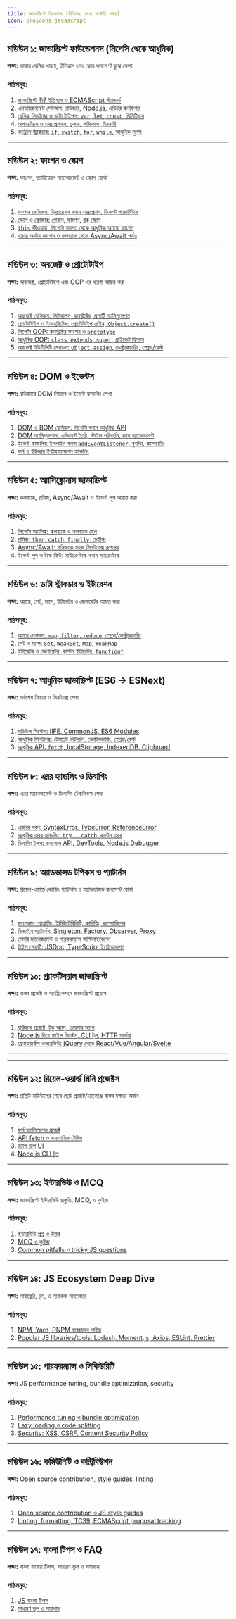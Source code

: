 ```yaml
---
title: জাভাস্ক্রিপ্ট সিলেবাস (বিগিনার থেকে মাস্টারি পর্যন্ত)
icon: proicons:javascript
---
```


## মডিউল ১: জাভাস্ক্রিপ্ট ফাউন্ডেশনস (লিগেসি থেকে আধুনিক)

**লক্ষ্য:** ভাষার বেসিক ধারণা, ইতিহাস এবং কোর কনসেপ্ট বুঝে ফেলা

### পাঠসমূহ:
1. [জাভাস্ক্রিপ্ট কী? ইতিহাস ও ECMAScript স্ট্যান্ডার্ড](/js/history)
2. [এনভায়রনমেন্ট সেটআপ: ব্রাউজার, Node.js, এডিটর কনফিগার](/js/environment-setup)
3. [বেসিক সিনট্যাক্স ও ডাটা টাইপস: `var`, `let`, `const`, প্রিমিটিভস](/js/syntax-datatypes)
4. [অপারেটরস ও এক্সপ্রেশনস: তুলনা, লজিকাল, টারনারি](/js/operators)
5. [কন্ট্রোল স্ট্রাকচার: `if`, `switch`, `for`, `while`, আধুনিক লুপস](/js/control-structures)

---

## মডিউল ২: ফাংশন ও স্কোপ

**লক্ষ্য:** ফাংশন, ভ্যারিয়েবল ম্যানেজমেন্ট ও স্কোপ বোঝা

### পাঠসমূহ:
1. [ফাংশন বেসিকস: ডিক্লারেশন বনাম এক্সপ্রেশন, ডিফল্ট প্যারামিটার](/js/functions-basics)
2. [স্কোপ ও ক্লোজার: গ্লোবাল, ফাংশন, ব্লক স্কোপ](/js/scope-closures)
3. [`this` কীওয়ার্ড: লিগেসি সমস্যা থেকে আধুনিক অ্যারো ফাংশন](/js/this-keyword)
4. [হায়ার অর্ডার ফাংশন ও কলব্যাক থেকে Async/Await পর্যন্ত](/js/function-patterns)

---

## মডিউল ৩: অবজেক্ট ও প্রোটোটাইপ

**লক্ষ্য:** অবজেক্ট, প্রোটোটাইপ এবং OOP এর ধারণা আয়ত্ত করা

### পাঠসমূহ:
1. [অবজেক্ট বেসিকস: লিটারালস, কনস্ট্রাক্টর, প্রপার্টি ম্যানিপুলেশন](/js/object-basics)
2. [প্রোটোটাইপ ও ইনহেরিটেন্স: প্রোটোটাইপ চেইন, `Object.create()`](/js/prototypes)
3. [লিগেসি OOP: কনস্ট্রাক্টর ফাংশন ও `prototype`](/js/legacy-oop)
4. [আধুনিক OOP: `class`, `extends`, `super`, প্রাইভেট ফিল্ডস](/js/es6-classes)
5. [অবজেক্ট ইউটিলিটি মেথডস: `Object.assign`, ডেস্ট্রাকচারিং, স্প্রেড/রেস্ট](/js/object-utilities)

---

## মডিউল ৪: DOM ও ইভেন্টস

**লক্ষ্য:** ব্রাউজারে DOM নিয়ন্ত্রণ ও ইভেন্ট হ্যান্ডলিং শেখা

### পাঠসমূহ:
1. [DOM ও BOM বেসিকস: লিগেসি বনাম আধুনিক API](/js/dom-basics)
2. [DOM ম্যানিপুলেশন: এলিমেন্ট তৈরি, স্টাইল পরিবর্তন, ক্লাস ম্যানেজমেন্ট](/js/dom-manipulation)
3. [ইভেন্ট হ্যান্ডলিং: ইনলাইন বনাম `addEventListener`, বুবলিং, ক্যাপচারিং](/js/events)
4. [ফর্ম ও ইউজার ইন্টারঅ্যাকশন হ্যান্ডলিং](/js/forms)

---

## মডিউল ৫: অ্যাসিঙ্ক্রোনাস জাভাস্ক্রিপ্ট

**লক্ষ্য:** কলব্যাক, প্রমিজ, Async/Await ও ইভেন্ট লুপ আয়ত্ত করা

### পাঠসমূহ:
1. [লিগেসি অ্যাসিঙ্ক: কলব্যাক ও কলব্যাক হেল](/js/callbacks)
2. [প্রমিজ: `then`, `catch`, `finally`, চেইনিং](/js/promises)
3. [Async/Await: প্রমিজকে সহজ সিনট্যাক্সে রূপান্তর](/js/async-await)
4. [ইভেন্ট লুপ ও টাস্ক কিউ: মাইক্রোটাস্ক বনাম ম্যাক্রোটাস্ক](/js/event-loop)

---

## মডিউল ৬: ডাটা স্ট্রাকচার ও ইটারেশন

**লক্ষ্য:** অ্যারে, সেট, ম্যাপ, ইটারেটর ও জেনারেটর আয়ত্ত করা

### পাঠসমূহ:
1. [অ্যারে মেথডস: `map`, `filter`, `reduce`, স্প্রেড/ডেস্ট্রাকচারিং](/js/arrays)
2. [সেট ও ম্যাপ: `Set`, `WeakSet`, `Map`, `WeakMap`](/js/sets-maps)
3. [ইটারেটর ও জেনারেটর: কাস্টম ইটারেটর, `function*`](/js/iterators-generators)

---

## মডিউল ৭: আধুনিক জাভাস্ক্রিপ্ট (ES6 → ESNext)

**লক্ষ্য:** সর্বশেষ ফিচার ও সিনট্যাক্স শেখা

### পাঠসমূহ:
1. [মডিউল সিস্টেম: IIFE, CommonJS, ES6 Modules](/js/modules)
2. [আধুনিক সিনট্যাক্স: টেমপ্লেট লিটারাল, ডেস্ট্রাকচারিং, স্প্রেড/রেস্ট](/js/modern-syntax)
3. [আধুনিক API: `fetch`, localStorage, IndexedDB, Clipboard](/js/modern-apis)

---

## মডিউল ৮: এরর হ্যান্ডলিং ও ডিবাগিং

**লক্ষ্য:** এরর ম্যানেজমেন্ট ও ডিবাগিং টেকনিকস শেখা

### পাঠসমূহ:
1. [এররের ধরন: SyntaxError, TypeError, ReferenceError](/js/errors)
2. [আধুনিক এরর হ্যান্ডলিং: `try...catch`, কাস্টম এরর](/js/error-handling)
3. [ডিবাগিং টুলস: কনসোল API, DevTools, Node.js Debugger](/js/debugging)

---

## মডিউল ৯: অ্যাডভান্সড টপিকস ও প্যাটার্নস

**লক্ষ্য:** রিয়েল-ওয়ার্ল্ড কোডিং প্যাটার্নস ও অ্যাডভান্সড কনসেপ্ট বোঝা

### পাঠসমূহ:
1. [ফাংশনাল প্রোগ্রামিং: ইমিউটেবিলিটি, কারিয়িং, কম্পোজিশন](/js/functional-programming)
2. [ডিজাইন প্যাটার্নস: Singleton, Factory, Observer, Proxy](/js/design-patterns)
3. [মেমরি ম্যানেজমেন্ট ও পারফরম্যান্স অপ্টিমাইজেশন](/js/performance)
4. [টাইপ সেফটি: JSDoc, TypeScript ইন্ট্রোডাকশন](/js/types)

---

## মডিউল ১০: প্র্যাকটিক্যাল জাভাস্ক্রিপ্ট

**লক্ষ্য:** বাস্তব প্রজেক্ট ও অ্যাপ্লিকেশনে জাভাস্ক্রিপ্ট প্রয়োগ

### পাঠসমূহ:
1. [ব্রাউজার প্রজেক্ট: টুডু অ্যাপ, ওয়েদার অ্যাপ](/js/browser-projects)
2. [Node.js দিয়ে ফাইল সিস্টেম, CLI টুল, HTTP সার্ভার](/js/node-projects)
3. [ফ্রেমওয়ার্কস ওভারভিউ: jQuery থেকে React/Vue/Angular/Svelte](/js/frameworks)

---


---

## মডিউল ১২: রিয়েল-ওয়ার্ল্ড মিনি প্রজেক্টস

**লক্ষ্য:** প্রতিটি মডিউলের শেষে ছোট প্রজেক্ট/চ্যালেঞ্জে বাস্তব দক্ষতা অর্জন

### পাঠসমূহ:
1. [ফর্ম ভ্যালিডেশন প্রজেক্ট](/js/project-form-validation)
2. [API fetch ও ডায়নামিক টেবিল](/js/project-api-table)
3. [ড্র্যাগ-ড্রপ UI](/js/project-drag-drop)
4. [Node.js CLI টুল](/js/project-cli)

---

## মডিউল ১৩: ইন্টারভিউ ও MCQ

**লক্ষ্য:** জাভাস্ক্রিপ্ট ইন্টারভিউ প্রস্তুতি, MCQ, ও কুইজ

### পাঠসমূহ:
1. [ইন্টারভিউ প্রশ্ন ও উত্তর](/js/interview-questions)
2. [MCQ ও কুইজ](/js/mcq-quiz)
3. [Common pitfalls ও tricky JS questions](/js/pitfalls)

---

## মডিউল ১৪: JS Ecosystem Deep Dive

**লক্ষ্য:** লাইব্রেরি, টুল, ও প্যাকেজ ম্যানেজার

### পাঠসমূহ:
1. [NPM, Yarn, PNPM ব্যবহারের গাইড](/js/package-managers)
2. [Popular JS libraries/tools: Lodash, Moment.js, Axios, ESLint, Prettier](/js/libraries-tools)

---

## মডিউল ১৫: পারফরম্যান্স ও সিকিউরিটি

**লক্ষ্য:** JS performance tuning, bundle optimization, security

### পাঠসমূহ:
1. [Performance tuning ও bundle optimization](/js/performance-tuning)
2. [Lazy loading ও code splitting](/js/lazy-loading)
3. [Security: XSS, CSRF, Content Security Policy](/js/security)

---

## মডিউল ১৬: কমিউনিটি ও কন্ট্রিবিউশন

**লক্ষ্য:** Open source contribution, style guides, linting

### পাঠসমূহ:
1. [Open source contribution ও JS style guides](/js/community)
2. [Linting, formatting, TC39, ECMAScript proposal tracking](/js/linting-proposals)

---

## মডিউল ১৭: বাংলা টিপস ও FAQ

**লক্ষ্য:** বাংলা ভাষায় টিপস, সাধারণ ভুল ও সমাধান

### পাঠসমূহ:
1. [JS বাংলা টিপস](/js/bangla-tips)
2. [সাধারণ ভুল ও সমাধান](/js/common-faq)
